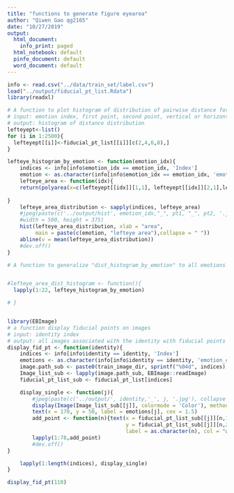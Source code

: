 ```yaml
---
title: "functions to generate figure eyearea"
author: "Qiwen Gao qg2165"
date: "10/27/2019"
output:
  html_document:
    info_print: paged
  html_notebook: default
  pinfo_document: default
  word_document: default
---
```

```r
info <- read.csv("../data/train_set/label.csv")
load("../output/fiducial_pt_list.Rdata")
library(readxl)

# A function to plot histogram of distribution of pairwise distance for each emotion
# input: emotion index, first point, second point, vertical or horizontal distance
# output: histogram of distance distribution
lefteyept<-list()
for (i in 1:2500){
  lefteyept[[i]]<-fiducial_pt_list[[i]][c(2,4,6,8),]
}

lefteye_histogram_by_emotion <- function(emotion_idx){
    indices <- info[info$emotion_idx == emotion_idx, 'Index']
    emotion <- as.character(info[info$emotion_idx == emotion_idx, 'emotion_cat'])[1]
    lefteye_area <- function(idx){
    return(polyarea(x=c(lefteyept[[idx]][1,1], lefteyept[[idx]][2,1],lefteyept[[idx]][3,1],lefteyept[[idx]][4,1],lefteyept[[idx]][1,1]),y=c(lefteyept[[idx]][1,2], lefteyept[[idx]][2,2],lefteyept[[idx]][3,2],lefteyept[[idx]][4,2],lefteyept[[idx]][1,2])))
  
}
    lefteye_area_distribution <- sapply(indices, lefteye_area)
    #jpeg(paste(c('../output/hist', emotion_idx,"_", pt1, "_", pt2, '.jpg'), collapse = ''),
    #width = 500, height = 375)
    hist(lefteye_area_distribution, xlab = "area", 
         main = paste(c(emotion, "lefteye area"),collapse = " ")) 
    abline(v = mean(lefteye_area_distribution))
    #dev.off()
}

# A function to generalize "dist_histogram_by_emotion" to all emotions 


#lefteye_area_dist_histogram <- function(){
  lapply(1:22, lefteye_histogram_by_emotion)

# }



```

```r
library(EBImage)
# a function display fiducial points on images
# input: identity index
# output: all images associated with the identity with fiducial points marked
display_fid_pt <- function(identity){
    indices <- info[info$identity == identity, 'Index']
    emotions <- as.character(info[info$identity == identity, 'emotion_cat'])
    image.path_sub <- paste0(train_image_dir, sprintf("%04d", indices), ".jpg")
    Image_list_sub <- lapply(image.path_sub, EBImage::readImage)
    fiducial_pt_list_sub <- fiducial_pt_list[indices]

    display_single <- function(j){
        #jpeg(paste(c('../output/', identity,'_', j, '.jpg'), collapse = ''), width = 500, height = 375)
        display(Image(Image_list_sub[[j]], colormode = 'Color'), method="raster")
        text(x = 170, y = 50, label = emotions[j], cex = 1.5)
        add_point <- function(n){text(x = fiducial_pt_list_sub[[j]][n,1],
                                      y = fiducial_pt_list_sub[[j]][n,2],
                                      label = as.character(n), col = "white", cex = 0.8)}
        lapply(1:78,add_point)
        #dev.off() 
}

    lapply(1:length(indices), display_single) 
}

display_fid_pt(110)

```


